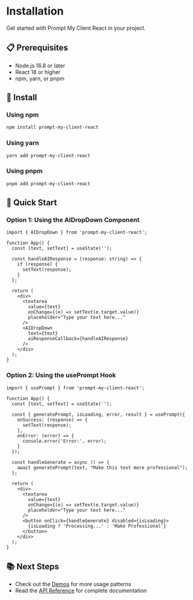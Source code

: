 # Installation

Get started with Prompt My Client React in your project.

## 📋 Prerequisites

- Node.js 16.8 or later
- React 18 or higher
- npm, yarn, or pnpm

## 🚀 Install

### Using npm

```bash
npm install prompt-my-client-react
```

### Using yarn

```bash
yarn add prompt-my-client-react
```

### Using pnpm

```bash
pnpm add prompt-my-client-react
```

## 🔧 Quick Start

### Option 1: Using the AIDropDown Component

```tsx
import { AIDropDown } from 'prompt-my-client-react';

function App() {
  const [text, setText] = useState('');

  const handleAIResponse = (response: string) => {
    if (response) {
      setText(response);
    }
  };

  return (
    <div>
      <textarea 
        value={text}
        onChange={(e) => setText(e.target.value)}
        placeholder="Type your text here..."
      />
      <AIDropDown 
        text={text} 
        aiResponseCallback={handleAIResponse} 
      />
    </div>
  );
}
```

### Option 2: Using the usePrompt Hook

```tsx
import { usePrompt } from 'prompt-my-client-react';

function App() {
  const [text, setText] = useState('');
  
  const { generatePrompt, isLoading, error, result } = usePrompt({
    onSuccess: (response) => {
      setText(response);
    },
    onError: (error) => {
      console.error('Error:', error);
    }
  });

  const handleGenerate = async () => {
    await generatePrompt(text, "Make this text more professional");
  };

  return (
    <div>
      <textarea 
        value={text} 
        onChange={(e) => setText(e.target.value)}
        placeholder="Type your text here..." 
      />
      <button onClick={handleGenerate} disabled={isLoading}>
        {isLoading ? 'Processing...' : 'Make Professional'}
      </button>
    </div>
  );
}
```

## 📚 Next Steps

- Check out the [Demos](/demos) for more usage patterns
- Read the [API Reference](/docs/api) for complete documentation
